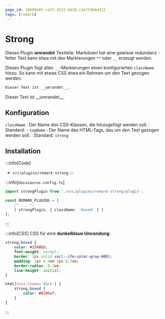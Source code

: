 ```yaml
---
page_id: 38699e0f-ca3f-4213-b626-c2ef7db6d412
tags: [remark]
---
```



# Strong

Dieses Plugin __umrandet__ Textteile. Markdown hat eine gewisse redundanz - fetter Text kann etwa mit den Markierungen `**` oder `__` erzeugt werden.

Dieses Plugin fügt allen `__`-Markierungen einen konfigurierten `className` hinzu. So kann mit etwas CSS etwa ein Rahmen um den Text gezogen werden.

```md
Dieser Text ist __umrandet__.
```

<BrowserWindow>
  Dieser Text ist __umrandet__.
</BrowserWindow>

## Konfiguration

`className`
: Der Name des CSS-Klassen, die hinzugefügt werden soll.
: Standard: -
`tagName`
: Der Name des HTML-Tags, das um den Text gezogen werden soll.
: Standard: `strong`

## Installation

:::info[Code]
- `src/plugins/remark-strong`
:::

:::info[`docusaurus.config.ts`]
```ts
import strongPlugin from './src/plugins/remark-strong/plugin';

const REMARK_PLUGINS = [
    /* ... */
    [ strongPlugin, { className: 'boxed' } ]
];
```
:::

:::info[CSS]
CSS für eine **dunkelblaue Umrandung**:

```css
strong.boxed {
    color: #3348b5;
    font-weight: normal;
    border: 1px solid var(--ifm-color-gray-600);
    padding: 1px 0.4em 1px 0.3em;
    border-radius: 0.2em;
    line-height: initial;
}

html[data-theme='dark'] {
    strong.boxed {
        color: #8395ef;
    }
}
```
:::